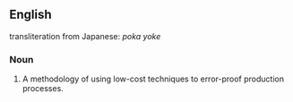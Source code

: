 ==English==
transliteration from Japanese: ''poka yoke''
===Noun===
{{en-noun|-}}
#A methodology of using low-cost techniques to error-proof production processes.